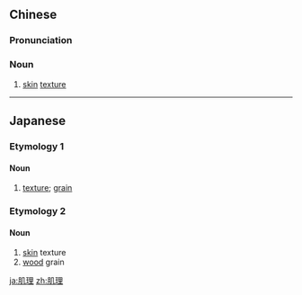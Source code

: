 ==Chinese==
{{zh-forms}}

===Pronunciation===
{{zh-pron
|m=jīlǐ
|c=gei1 lei5
|cat=n
}}

===Noun===
{{zh-noun}}

# [[skin]] [[texture]]

----

==Japanese==
{{ja-kanjitab|肌|理}}

===Etymology 1===

====Noun====
{{ja-noun|きめ}}

# [[texture]]; [[grain]]

===Etymology 2===

====Noun====
{{ja-noun|きり}}

# [[skin]] texture
# [[wood]] grain

[[ja:肌理]]
[[zh:肌理]]